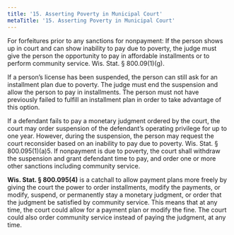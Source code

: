 ```yaml
---
title: '15.	Asserting Poverty in Municipal Court'
metaTitle: '15.	Asserting Poverty in Municipal Court'
---
```


For forfeitures prior to any sanctions for nonpayment: If the person shows up in court and can show inability to pay due to poverty, the judge must give the person the opportunity to pay in affordable installments or to perform community service. Wis. Stat. § 800.09(1)(g).

If a person’s license has been suspended, the person can still ask for an installment plan due to poverty. The judge must end the suspension and allow the person to pay in installments. The person must not have previously failed to fulfill an installment plan in order to take advantage of this option.

If a defendant fails to pay a monetary judgment ordered by the court, the court may order suspension of the defendant’s operating privilege for up to one year. However, during the suspension, the person may request the court reconsider based on an inability to pay due to poverty. Wis. Stat. § 800.095(1)(a)5. If nonpayment is due to poverty, the court shall withdraw the suspension and grant defendant time to pay, and order one or more other sanctions including community service.

**Wis. Stat. § 800.095(4)** is a catchall to allow payment plans more freely by giving the court the power to order installments, modify the payments, or modify, suspend, or permanently stay a  monetary judgment, or order that the judgment be satisfied by community service. This means that at any time, the court could allow for a payment plan or modify the fine. The court could also order community service instead of paying the judgment, at any time.
